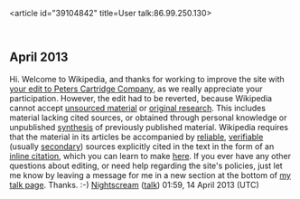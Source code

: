<article id="39104842" title=User talk:86.99.250.130>
	<talkpage id="39104842" title="User talk:86.99.250.130">
==April 2013==
{{{icon|[[Image:Information.svg|25px|]]}}} Hi. Welcome to Wikipedia, and thanks for working to improve the site with [http://en.wikipedia.org/w/index.php?title=Peters_Cartridge_Company&amp;curid=3256069&amp;diff=550203830&amp;oldid=547546259 your edit to Peters Cartridge Company], as we really appreciate your participation. However, the edit had to be reverted, because Wikipedia cannot accept [[WP:V|unsourced material]] or [[Wikipedia:No original research|original research]]. This includes material lacking cited sources, or obtained through personal knowledge or unpublished [[WP:SYNTH|synthesis]] of previously published material. Wikipedia requires that the material in its articles be accompanied by [[Wikipedia:Reliable sources|reliable]], [[WP:V|verifiable]] (usually [[WP:SECONDARY|secondary]]) sources explicitly cited in the text in the form of an [[WP:INCITE|inline citation]], which you can learn to make [[WP:CS|here]]. If you ever have any other questions about editing, or need help regarding the site's policies, just let me know by leaving a message for me in a new section at the bottom of [[User talk:Nightscream|my talk page]]. Thanks. :-) [[User:Nightscream|Nightscream]] ([[User talk:Nightscream|talk]]) 01:59, 14 April 2013 (UTC)
	</talkpage>
</article>